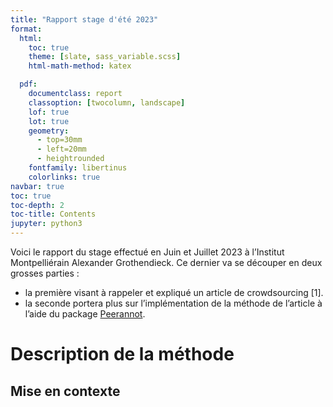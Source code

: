 ```yaml
---
title: "Rapport stage d'été 2023"
format:
  html:
    toc: true
    theme: [slate, sass_variable.scss]
    html-math-method: katex

  pdf: 
    documentclass: report
    classoption: [twocolumn, landscape]
    lof: true
    lot: true
    geometry:
      - top=30mm
      - left=20mm
      - heightrounded
    fontfamily: libertinus
    colorlinks: true
navbar: true
toc: true
toc-depth: 2
toc-title: Contents
jupyter: python3
---
```

Voici le rapport du stage effectué en Juin et Juillet 2023 à l'Institut Montpelliérain Alexander Grothendieck. Ce dernier va se découper en deux grosses parties :

- la première visant à rappeler et expliqué un article de crowdsourcing [1].
- la seconde portera plus sur l'implémentation de la méthode de l'article à l'aide du package <a href="https://peerannot.github.io/">Peerannot</a>.

# Description de la méthode
## Mise en contexte 

